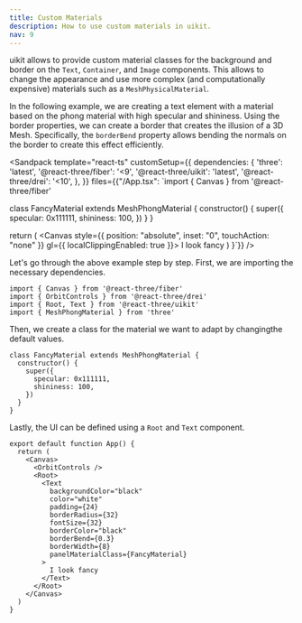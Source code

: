 ```yaml
---
title: Custom Materials
description: How to use custom materials in uikit.
nav: 9
---
```


uikit allows to provide custom material classes for the background and border on the `Text`, `Container`, and `Image` components. This allows to change the appearance and use more complex (and computationally expensive) materials such as a `MeshPhysicalMaterial`.

In the following example, we are creating a text element with a material based on the phong material with high specular and shininess. Using the border properties, we can create a border that creates the illusion of a 3D Mesh. Specifically, the `borderBend` property allows bending the normals on the border to create this effect efficiently.

<Sandpack
  template="react-ts"
  customSetup={{
    dependencies: {
      'three': 'latest',
      '@react-three/fiber': '<9',
      '@react-three/uikit': 'latest',
      '@react-three/drei': '<10',
    },
  }}
  files={{"/App.tsx": `import { Canvas } from '@react-three/fiber'

class FancyMaterial extends MeshPhongMaterial {
  constructor() {
    super({
      specular: 0x111111,
      shininess: 100,
    })
  }
}

  return (
    <Canvas style={{ position: "absolute", inset: "0", touchAction: "none" }} gl={{ localClippingEnabled: true }}>
      <OrbitControls />
      <directionalLight position={[1,0,1]} intensity={10} />
      <Root>
        <Text
          backgroundColor="black"
          color="white"
          padding={24}
          borderRadius={32}
          fontSize={32}
          borderColor="black"
          borderBend={0.3}
          borderWidth={8}
          panelMaterialClass={FancyMaterial}
        >
          I look fancy
        </Text>
      </Root>
    </Canvas>
  )
}`}}
/>

Let's go through the above example step by step. First, we are importing the necessary dependencies.

```tsx showLineNumbers
import { Canvas } from '@react-three/fiber'
import { OrbitControls } from '@react-three/drei'
import { Root, Text } from '@react-three/uikit'
import { MeshPhongMaterial } from 'three'
```

Then, we create a class for the material we want to adapt by changingthe default values.

```tsx showLineNumbers=5
class FancyMaterial extends MeshPhongMaterial {
  constructor() {
    super({
      specular: 0x111111,
      shininess: 100,
    })
  }
}
```

Lastly, the UI can be defined using a `Root` and `Text` component.

```tsx {15} showLineNumbers=15
export default function App() {
  return (
    <Canvas>
      <OrbitControls />
      <Root>
        <Text
          backgroundColor="black"
          color="white"
          padding={24}
          borderRadius={32}
          fontSize={32}
          borderColor="black"
          borderBend={0.3}
          borderWidth={8}
          panelMaterialClass={FancyMaterial}
        >
          I look fancy
        </Text>
      </Root>
    </Canvas>
  )
}
```
